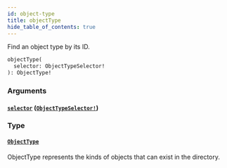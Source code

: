 ```yaml
---
id: object-type
title: objectType
hide_table_of_contents: true
---
```



Find an object type by its ID.

```graphql
objectType(
  selector: ObjectTypeSelector!
): ObjectType!
```


### Arguments

#### [`selector`](#) ([`ObjectTypeSelector!`](/schema/inputs/object-type-selector))




### Type

#### [`ObjectType`](/schema/objects/object-type)

ObjectType represents the kinds of objects that can exist in the directory.




